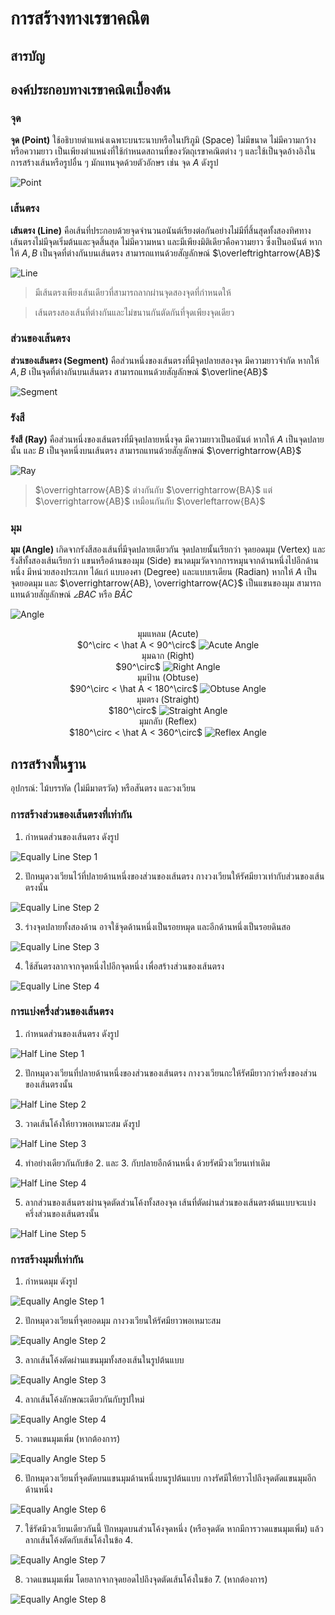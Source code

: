 
# การสร้างทางเรขาคณิต

## สารบัญ

## องค์ประกอบทางเรขาคณิตเบื้องต้น

### จุด

**จุด (Point)** ใช้อธิบายตำแหน่งเฉพาะบนระนาบหรือในปริภูมิ (Space) ไม่มีขนาด ไม่มีความกว้างหรือความยาว เป็นเพียงตำแหน่งที่ใช้กำหนดสถานที่ของวัตถุเรขาคณิตต่าง ๆ และใช้เป็นจุดอ้างอิงในการสร้างเส้นหรือรูปอื่น ๆ มักแทนจุดด้วยตัวอักษร เช่น จุด $A$ ดังรูป

![Point](/images/contents/math/geometric-construction/point.webp)

### เส้นตรง

**เส้นตรง (Line)** คือเส้นที่ประกอบด้วยจุดจำนวนอนันต์เรียงต่อกันอย่างไม่มีที่สิ้นสุดทั้งสองทิศทาง เส้นตรงไม่มีจุดเริ่มต้นและจุดสิ้นสุด ไม่มีความหนา และมีเพียงมิติเดียวคือความยาว ซึ่งเป็นอนันต์ หากให้ $A,B$ เป็นจุดที่ต่างกันบนเส้นตรง สามารถแทนด้วยสัญลักษณ์ $\overleftrightarrow{AB}$

![Line](/images/contents/math/geometric-construction/line.webp)

> มีเส้นตรงเพียงเส้นเดียวที่สามารถลากผ่านจุดสองจุดที่กำหนดให้

> เส้นตรงสองเส้นที่ต่างกันและไม่ขนานกันตัดกันที่จุดเพียงจุดเดียว

### ส่วนของเส้นตรง

**ส่วนของเส้นตรง (Segment)** คือส่วนหนึ่งของเส้นตรงที่มีจุดปลายสองจุด มีความยาวจำกัด หากให้ $A,B$ เป็นจุดที่ต่างกันบนเส้นตรง สามารถแทนด้วยสัญลักษณ์ $\overline{AB}$

![Segment](/images/contents/math/geometric-construction/segment.webp)

### รังสี

**รังสี (Ray)** คือส่วนหนึ่งของเส้นตรงที่มีจุดปลายหนึ่งจุด มีความยาวเป็นอนันต์ หากให้ $A$ เป็นจุดปลายนั้น และ $B$ เป็นจุดหนึ่งบนเส้นตรง สามารถแทนด้วยสัญลักษณ์ $\overrightarrow{AB}$

![Ray](/images/contents/math/geometric-construction/ray.webp)

> $\overrightarrow{AB}$ ต่างกันกับ $\overrightarrow{BA}$ แต่ $\overrightarrow{AB}$ เหมือนกันกับ $\overleftarrow{BA}$

### มุม

**มุม (Angle)** เกิดจากรังสีสองเส้นที่มีจุดปลายเดียวกัน จุดปลายนั้นเรียกว่า จุดยอดมุม (Vertex) และรังสีทั้งสองเส้นเรียกว่า แขนหรือด้านของมุม (Side) ขนาดมุมวัดจากการหมุนจากด้านหนึ่งไปอีกด้านหนึ่ง มีหน่วยสองประเภท ได้แก่ แบบองศา (Degree) และแบบเรเดียน (Radian) หากให้ $A$ เป็นจุดยอดมุม และ $\overrightarrow{AB}, \overrightarrow{AC}$ เป็นแขนของมุม สามารถแทนด้วยสัญลักษณ์ $\angle BAC$ หรือ $B\hat AC$

![Angle](/images/contents/math/geometric-construction/angle.webp)

<GridGallery>
  <div align="center">
    <span>มุมแหลม (Acute) <br /> $0^\circ < \hat A < 90^\circ$</span>
    <img src="/images/contents/math/geometric-construction/acute.webp" alt="Acute Angle" />
  </div>
  <div align="center">
    <span>มุมฉาก (Right) <br /> $90^\circ$</span>
    <img src="/images/contents/math/geometric-construction/right.webp" alt="Right Angle" />
  </div>
  <div align="center">
    <span>มุมป้าน (Obtuse) <br /> $90^\circ < \hat A < 180^\circ$</span>
    <img src="/images/contents/math/geometric-construction/obtuse.webp" alt="Obtuse Angle" />
  </div>
  <div align="center">
    <span>มุมตรง (Straight) <br /> $180^\circ$</span>
    <img src="/images/contents/math/geometric-construction/straight.webp" alt="Straight Angle" />
  </div>
  <div align="center">
    <span>มุมกลับ (Reflex) <br /> $180^\circ < \hat A < 360^\circ$</span>
    <img src="/images/contents/math/geometric-construction/reflex.webp" alt="Reflex Angle" />
  </div>
</GridGallery>

## การสร้างพื้นฐาน

อุปกรณ์: ไม้บรรทัด (ไม่มีมาตรวัด) หรือสันตรง และวงเวียน

### การสร้างส่วนของเส้นตรงที่เท่ากัน

1. กำหนดส่วนของเส้นตรง ดังรูป

![Equally Line Step 1](/images/contents/math/geometric-construction/equally-line-1.webp)

2. ปักหมุดวงเวียนไว้ที่ปลายด้านหนึ่งของส่วนของเส้นตรง กางวงเวียนให้รัศมียาวเท่ากับส่วนของเส้นตรงนั้น

![Equally Line Step 2](/images/contents/math/geometric-construction/equally-line-2.webp)

3. ร่างจุดปลายทั้งสองด้าน อาจใช้จุดด้านหนึ่งเป็นรอยหมุด และอีกด้านหนึ่งเป็นรอยดินสอ

![Equally Line Step 3](/images/contents/math/geometric-construction/equally-line-3.webp)

4. ใช้สันตรงลากจากจุดหนึ่งไปอีกจุดหนึ่ง เพื่อสร้างส่วนของเส้นตรง

![Equally Line Step 4](/images/contents/math/geometric-construction/equally-line-4.webp)

### การแบ่งครึ่งส่วนของเส้นตรง

1. กำหนดส่วนของเส้นตรง ดังรูป

![Half Line Step 1](/images/contents/math/geometric-construction/half-line-1.webp)

2. ปักหมุดวงเวียนที่ปลายด้านหนึ่งของส่วนของเส้นตรง กางวงเวียนกะให้รัศมียาวกว่าครึ่งของส่วนของเส้นตรงนั้น

![Half Line Step 2](/images/contents/math/geometric-construction/half-line-2.webp)

3. วาดเส้นโค้งให้ยาวพอเหมาะสม ดังรูป

![Half Line Step 3](/images/contents/math/geometric-construction/half-line-3.webp)

4. ทำอย่างเดียวกันกับข้อ 2. และ 3. กับปลายอีกด้านหนึ่ง ด้วยรัศมีวงเวียนเท่าเดิม

![Half Line Step 4](/images/contents/math/geometric-construction/half-line-4.webp)

5. ลากส่วนของเส้นตรงผ่านจุดตัดส่วนโค้งทั้งสองจุด เส้นที่ตัดผ่านส่วนของเส้นตรงต้นแบบจะแบ่งครึ่งส่วนของเส้นตรงนั้น

![Half Line Step 5](/images/contents/math/geometric-construction/half-line-5.webp)

### การสร้างมุมที่เท่ากัน

1. กำหนดมุม ดังรูป

![Equally Angle Step 1](/images/contents/math/geometric-construction/equally-angle-1.webp)

2. ปักหมุดวงเวียนที่จุดยอดมุม กางวงเวียนให้รัศมียาวพอเหมาะสม

![Equally Angle Step 2](/images/contents/math/geometric-construction/equally-angle-2.webp)

3. ลากเส้นโค้งตัดผ่านแขนมุมทั้งสองเส้นในรูปต้นแบบ

![Equally Angle Step 3](/images/contents/math/geometric-construction/equally-angle-3.webp)

4. ลากเส้นโค้งลักษณะเดียวกันกับรูปใหม่

![Equally Angle Step 4](/images/contents/math/geometric-construction/equally-angle-4.webp)

5. วาดแขนมุมเพิ่ม (หากต้องการ)

![Equally Angle Step 5](/images/contents/math/geometric-construction/equally-angle-5.webp)

6. ปักหมุดวงเวียนที่จุดตัดบนแขนมุมด้านหนึ่งบนรูปต้นแบบ กางรัศมีให้ยาวไปถึงจุดตัดแขนมุมอีกด้านหนึ่ง

![Equally Angle Step 6](/images/contents/math/geometric-construction/equally-angle-6.webp)

7. ใช้รัศมีวงเวียนเดียวกันนี้ ปักหมุดบนส่วนโค้งจุดหนึ่ง (หรือจุดตัด หากมีการวาดแขนมุมเพิ่ม) แล้วลากเส้นโค้งตัดกับเส้นโค้งในข้อ 4.

![Equally Angle Step 7](/images/contents/math/geometric-construction/equally-angle-7.webp)

8. วาดแขนมุมเพิ่ม โดยลากจากจุดยอดไปถึงจุดตัดเส้นโค้งในข้อ 7. (หากต้องการ)

![Equally Angle Step 8](/images/contents/math/geometric-construction/equally-angle-8.webp)
